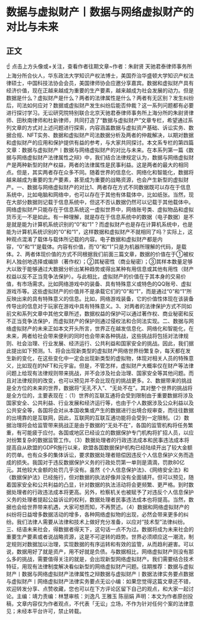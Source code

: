 # 数据与虚拟财产丨数据与网络虚拟财产的对比与未来
## 正文
☝ 点击上方头像或+关注，查看作者往期文章~作者：朱尉贤 天驰君泰律师事务所上海分所合伙人，华东政法大学知识产权法博士，美国乔治华盛顿大学知识产权法律硕士，中国科技法协会会员，美国律师协会应邀分享嘉宾。数据和虚拟财产具有经济价值，现在正越来越成为重要的生产要素，越来越成为社会发展的动力。但是数据是什么？虚拟财产是什么？两者的法律属性是什么？两者有无区别？发生纠纷后，司法如何应对？数据或虚拟财产发生纠纷后能否仲裁？这一系列问题都有必要进行探讨学习。无讼研究院特别联合北京天驰君泰律师事务所上海分所的朱尉贤律师、田秋南律师和杜新律师，共同打造了“数据与虚拟财产”文章专栏，希望通过系列文章的方式对上述问题进行探索，内容涵盖数据与虚拟资产基础、诉讼实务、数据合规、NFT实务、数据和虚拟财产司法数据分析及两者的仲裁解决，以期对数据和虚拟财产的应用和保护提供有益的参考，与大家共同探讨。本文系专栏的第四篇文章：数据与虚拟财产丨数据与网络虚拟财产的对比与未来。在本系列第一篇《数据与网络虚拟财产法律属性之辩》中，我们结合法律规定认为，数据与网络虚拟财产是两种新型的财产权益，两者的法律属性是民事利益。这是两者的最大的相同点。但是，其实两者存在众多不同。随着世界的信息化、网络化和智能化，数据将越来越成为重要的生产要素，甚至成为重要的战略资源，也会产生新型的虚拟财产。一、数据与网络虚拟财产的对比1、两者存在方式不同数据既可以存在于信息系统中，比如电脑和网络中，也可以存在于其他有体载体中，比如纸张。当然，现在大部分数据则记载于信息系统中，但这不否认数据仍然可以记载于其他载体中。网络虚拟财产只能存在于信息系统这一虚拟世界中，网络账号类、虚拟物品和虚拟货币无一不是如此。有一种理解，就是存在于信息系统中的数据（电子数据）是不是就是能为计算机系统识别的“0”和“1”？而虚拟财产也是存在计算机系统中，也是能为计算机系统识别的“0”和“1”，这样数据和虚拟财产不就相同了吗？实际上，这种观点混淆了载体与载体所记载的内容。电子数据和虚拟财产都是内容，“0”和“1”是载体。内容有价值，而“0”和“1”只是为机器所理解的代码，是载体。2、两者体现价值的方式不同根据我们前面三篇文章，数据的价值在于①被权利人独创地选择或编排（著作权）；②其秘密性（商业秘密）；③其样本数量足够大以致于能够通过大数据分析出某种趋势或得出某种有用信息或其他有用性（财产权益以反不正当竞争法保护）。与此相比，虚拟财产的价值在于其本身的交易价值，有市场需求。比如网络游戏中的装备、具有特殊意义或特色的QQ账号、虚拟游戏币等。这些虚拟财产的价值并不是承载它们的“0”和“1”，而是通过“0”和“1”所反映出来的具有特殊意义的信息。比如，网络游戏装备，它的价值性体现在该装备传导出的信息对于玩家在游戏中具有特殊意义。3、对两者的法律保护方式不同如前文和系列文章中其他文章所述，数据权益的保护可以通过著作权、商业秘密和反不正当竞争法保护，而虚拟财产的保护则通过侵权法和合同法实现。二、数据与网络虚拟财产的未来正如本文开头所言，世界正在越发信息化、网络化和智能化，在未来，两者给社会带来便利的同时也会带来各种挑战，这些挑战将包括对法律规则、社会治理、行业发展、经济运行、公共利益和国家安全的挑战。因此，我们据此提出如下预测。1、将会出现新类型的虚拟财产网络世界纷繁复杂，每天都在发生新的变化，在这些变化中一定会出现新类型的虚拟物，体现对相关人员的特殊意义，比如现在的NFT和元宇宙。但是，不管怎样，虚拟财产大概率仅在财产等法律问题上给现有法律规则带来挑战，并不会涉及社会治理、国家安全等其他问题。而且对法律规则的改变，也可以预见并不会比现在的挑战更多。2、数据带来的挑战是全方位的未来的世界，数据将“无孔不入”、“无处不在”。其对整个世界的挑战将是全方位的，主要表现在：（1）世界的互联互通将会受到限制由于重要数据将涉及国家安全、公共利益、行业发展和经济运行等，也由于个人数据涉及公众利益以及公共安全等，各国将会对从本国收集或产生的数据进行出境合规审查，而往往数据的出境靠的是互联网，因此，互联网的互联互通功能将会受到一定限制。（2）数据治理将会给监管带来挑战正是由于数据的“无处不在”，各国的监管机构将任务繁重，有可能疲于应付。各国或地区已经设立的数据保护专门机构将扩招人员，以应对纷繁复杂的数据监管工作。（3）数据处理者的行政违法成本和民事违法成本将提高自从欧盟的GDPR施行以来，欧盟各国数据保护机构已经陆续开出了较大金额的罚单。也有众多的集体诉讼，要求数据处理者赔偿因违反个人信息保护义务而造成的损失。我国对于违反数据保护义务的行政处罚第一单则是滴滴，罚款80亿元。其他较大金额的处罚几乎没有。虽然《个人信息保护法》、《网络安全法》和《数据保护法》已经施行，但对数据的执法好像并没有全面铺开。但可以预见，随着国家安全和公共利益的凸显，针对数据的执法活动将会更频繁、更严格。到时数据处理者的行政违法成本将更高。另外，检察机关也被赋予了对违反个人信息保护义务的处理者提起公益诉讼的权利，数据处理者民事违法成本也将提高。当然，数据也会给世界带来机遇，大家可想而知，不再赘述。（4）数据和网络虚拟财产的纠纷将日益增多数据活动的增多，各种网络虚拟物的出现，必然会带来更多的纠纷。我们法律人需要从法律和技术上做好充分准备，以应对“技术型”法律纠纷。三、结语未来社会，得数据者得天下，这句话一点不为过。数据将成为未来社会的重要生产要素或者说战略资源，这是不可逆转的趋势。世界必须顺应这一潮流，制定规则对数据加以治理，实现数据的有序运转和有效的监管，从而趋利避害。可以说，数据用好了就是资产，用不好就是负债。与数据相比，网络虚拟财产则没有那么多的挑战，需要值得关注的就是，会出现新型网络虚拟财产。我们需要结合技术特征，用现有法律制度解决看似新型的网络虚拟财产问题。往期推荐：数据与虚拟财产丨数据与网络虚拟财产法律属性之辩数据与虚拟财产丨数据法律实务要点数据与虚拟财产丨网络虚拟财产法律实务要点无讼小编：如果您觉得这篇文章还不错，欢迎转发分享、点赞收藏，您也可以在下方评论区留下自己的观点，和大家一起讨论。主编：靖力责编：林慧审核：刘逸凡 王雅玉 陈丽娟 声明：本文为作者原创投稿，文章内容仅为作者观点，不代表「无讼」立场，不作为针对任何个案的法律意见；未经本平台许可，禁止转载。